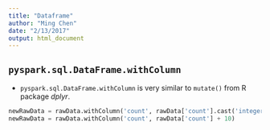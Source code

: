 ```yaml
---
title: "Dataframe"
author: "Ming Chen"
date: "2/13/2017"
output: html_document
---
```


## `pyspark.sql.DataFrame.withColumn`

* `pyspark.sql.DataFrame.withColumn` is very similar to `mutate()` from R package *dplyr*.

```python
newRawData = rawData.withColumn('count', rawData['count'].cast('integer'))
newRawData = rawData.withColumn('count', rawData['count'] + 10)
```